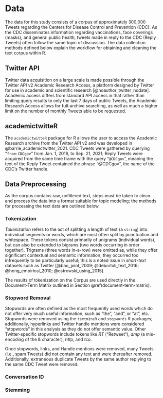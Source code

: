 # Data

The data for this study consists of a corpus of approximately 300,000 Tweets regarding the Centers for Disease Control and Prevention (CDC). As the CDC disseminates information regarding vaccinations, face coverings (masks), and general public health, tweets made in reply to the CDC (Reply Tweets) often follow the same topic of discussion. The data collection methods defined below explain the workflow for obtaining and cleaning the text corpus within R.

## Twitter API

Twitter data acquisition on a large scale is made possible through the Twitter API v2 Academic Research Access, a platform designed by Twitter for use in academic and scientific research [@noauthor_twitter_nodate]. Academic access differs from standard API access in that rather than limiting query results to only the last 7 days of public Tweets, the Academic Research Access allows for full-archive searching, as well as much a higher limit on the number of monthly Tweets able to be requested.

## academictwitteR

The `academictwitteR` package for R allows the user to access the Academic Research archive from the Twitter API v2 and was developed in @barrie_academictwitter_2021. CDC Tweets were gathered by querying "`from:CDCgov`" from Jan. 1, 2019, to Sep. 21, 2021; Reply Tweets were acquired from the same time frame with the query "`@CDCgov`", meaning the text of the Reply Tweet contained the phrase "\@CDCgov", the name of the CDC's Twitter handle.


## Data Preprocessing

As the corpus contains raw, unfiltered text, steps must be taken to clean and process the data into a format suitable for topic modeling; the methods for processing the text data are outlined below.


### Tokenization

*Tokenization* refers to the act of splitting a length of text (a `string`) into individual segments or words, which are most often split by punctuation and whitespace. These tokens consist primarily of unigrams (individual words), but can also be extended to bigrams (two words occurring in order together). Trigrams (three words in-a-row) were omitted as, while they offer significant contextual and semantic information, they occurred too infrequently to be particularly useful; this is a noted issue in *short-text* datasets such as Twitter [@bao_joint_2009; @debortoli_text_2016; @hong_empirical_2010; @ostrowski_using_2015].

The results of tokenization on the Corpus are used directly in the Document-Term Matrix outlined in Section \@ref(document-term-matrix).

### Stopword Removal

Stopwords are often defined as the most frequently used words which do not offer very much useful information, such as "the", "and", or "at", etc. Stopwords were removed using the `textmineR` and `stopwords` R packages; additionally, hyperlinks and Twitter handle mentions were considered "stopwords" in this analysis as they do not offer semantic value. Other Twitter-specific stopwords include tokens like *RT* ("Retweet"), *amp* (a mis-encoding of the $\&$ character), *http*, and *tco*.

Once stopwords, links, and Handle mentions were removed, many Tweets (i.e., spam Tweets) did not contain any text and were thereafter removed. Additionally, extraneous duplicate Tweets by the same author replying to the same CDC Tweet were removed.

### Conversation ID


### Stemming
